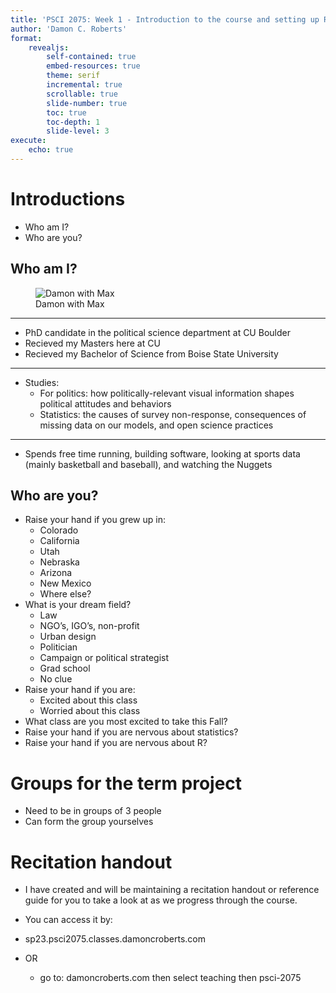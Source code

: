 ---
title: 'PSCI 2075: Week 1 - Introduction to the course and setting up R'
author: 'Damon C. Roberts'
format: 
    revealjs:
        self-contained: true
        embed-resources: true
        theme: serif
        incremental: true
        scrollable: true
        slide-number: true
        toc: true
        toc-depth: 1
        slide-level: 3
execute:
    echo: true
---

# Introductions

- Who am I?
- Who are you?

## Who am I?

![Damon with Max](../assets/IMG_2767.jpeg)

---

- PhD candidate in the political science department at CU Boulder
- Recieved my Masters here at CU
- Recieved my Bachelor of Science from Boise State University

---

- Studies:
    - For politics: how politically-relevant visual information shapes political attitudes and behaviors
    - Statistics: the causes of survey non-response, consequences of missing data on our models, and open science practices

---

- Spends free time running, building software, looking at sports data (mainly basketball and baseball), and watching the Nuggets

## Who are you?

::: {.notes}
- Raise your hand if you grew up in:
    - Colorado
    - California
    - Utah
    - Nebraska
    - Arizona
    - New Mexico
    - Where else?
- What is your dream field?
    - Law
    - NGO's, IGO's, non-profit 
    - Urban design
    - Politician
    - Campaign or political strategist
    - Grad school
    - No clue
- Raise your hand if you are:
    - Excited about this class
    - Worried about this class
- What class are you most excited to take this Fall?
- Raise your hand if you are nervous about statistics?
- Raise your hand if you are nervous about R?
:::

# Groups for the term project

- Need to be in groups of 3 people
- Can form the group yourselves

# Recitation handout

- I have created and will be maintaining a recitation handout or reference guide for you to take a look at as we progress through the course.

- You can access it by:

- sp23.psci2075.classes.damoncroberts.com
- OR
    - go to: damoncroberts.com then select teaching then psci-2075

